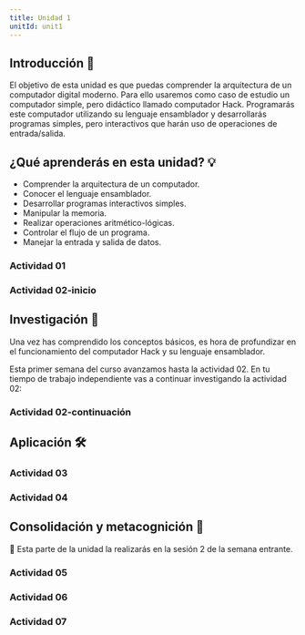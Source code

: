 ```yaml
---
title: Unidad 1
unitId: unit1
---
```




## Introducción 📜

El objetivo de esta unidad es que puedas comprender la arquitectura de un computador digital 
moderno. Para ello usaremos como caso de estudio un computador simple, pero didáctico llamado 
computador Hack. Programarás este computador utilizando su lenguaje ensamblador y desarrollarás 
programas simples, pero interactivos que harán uso de operaciones de entrada/salida.

## ¿Qué aprenderás en esta unidad? 💡

- Comprender la arquitectura de un computador.
- Conocer el lenguaje ensamblador.
- Desarrollar programas interactivos simples.
- Manipular la memoria.
- Realizar operaciones aritmético-lógicas.
- Controlar el flujo de un programa.
- Manejar la entrada y salida de datos.

### Actividad 01

<ActivityPlaceholder 
  id='activity01'
  unit={frontmatter.unitId} 
/>

### Actividad 02-inicio

<ActivityPlaceholder 
  id='activity02'
  unit={frontmatter.unitId} 
/>

## Investigación 🔎

Una vez has comprendido los conceptos básicos, es hora de profundizar en el funcionamiento 
del computador Hack y su lenguaje ensamblador.

Esta primer semana del curso avanzamos hasta la actividad 02. En tu tiempo de 
trabajo independiente vas a continuar investigando la actividad 02:

### Actividad 02-continuación

<ActivityPlaceholder 
  id='activity02'
  unit={frontmatter.unitId} 
/>

## Aplicación 🛠

### Actividad 03

<ActivityPlaceholder 
  id='activity03'
  unit={frontmatter.unitId} 
/>

### Actividad 04

<ActivityPlaceholder 
  id='activity04'
  unit={frontmatter.unitId} 
/>


## Consolidación y metacognición 🤔

🚧 Esta parte de la unidad la realizarás en la sesión 2 de la semana entrante.

### Actividad 05

<ActivityPlaceholder 
  id='activity08'
  unit={frontmatter.unitId} 
/>

### Actividad 06

<ActivityPlaceholder 
  id='activity09'
  unit={frontmatter.unitId} 
/>

### Actividad 07

<ActivityPlaceholder 
  id='activity10'
  unit={frontmatter.unitId} 
/>
